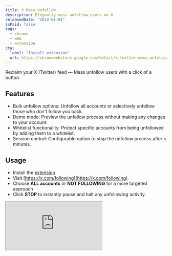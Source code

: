 ```yaml
---
title: X Mass Unfollow
description: Elegantly mass unfollow users on X
releasedDate: "2022-01-01"
isPaid: false
tags:
  - chrome
  - web
  - extension
cta:
  label: "Install extension"
  url: https://chromewebstore.google.com/detail/x-twitter-mass-unfollow/bidolfkgmbnlnijabkjafdajjpocfhol
---
```


Reclaim your X (Twitter) feed — Mass unfollow users with a click of a button.

## Features
- Bulk unfollow options: Unfollow all accounts or selectively unfollow those who don't follow you back.
- Demo mode: Preview the unfollow process without making any changes to your account.
- Whitelist functionality: Protect specific accounts from being unfollowed by adding them to a whitelist.
- Session control: Configurable option to stop the unfollow process after `n` minutes.

## Usage
- Install the [extension](https://chromewebstore.google.com/detail/x-twitter-mass-unfollow/bidolfkgmbnlnijabkjafdajjpocfhol)
- Visit [https://x.com/following](https://x.com/following)
- Choose **ALL accounts** or **NOT FOLLOWING** for a more targeted approach
- Click **STOP** to instantly pause and halt any unfollowing activity. 

<iframe className='w-full aspect-video' src="https://www.youtube.com/embed/HR8tNrowxiw?si=A23n3-re2tPcwfwp&t=54" title="YouTube video player" allow="accelerometer; autoplay; clipboard-write; encrypted-media; gyroscope; picture-in-picture; web-share" referrerPolicy="strict-origin-when-cross-origin" allowFullScreen />

## Tip 💡
Click the **DEMO** button to see how the extension works without actually unfollowing anyone.


## Frequently asked questions
#### Do I need an account to use this extension?
No account is required to use the extension.

#### Is it free?
The extension is free to use and [open source](https://github.com/luqmanoop/twitter-mass-unfollow).

#### How does it work?
Normally, you have to go through the tedious process of clicking unfollow button for every account you want to unfollow. This extension automates that process.

#### What if I don't want to unfollow all accounts?
You can use the whitelist functionality in the options page to protect specific accounts from being unfollowed.

#### Can I get suspended on X (Twitter) for using this extension?
In order to not violate X follow/unfollow [rules](https://help.x.com/en/using-x/x-follow-limit), the extension will stop the unfollow process after one minute & you can restart it again. This is the recommended settings. See the extension options page for more details.

#### Does it collect any data?
No data is collected. The source code is available [here](https://github.com/luqmanoop/twitter-mass-unfollow) and you can modify it as you want.